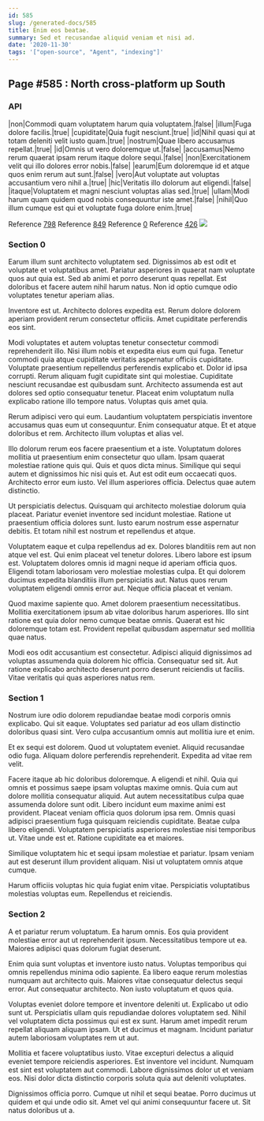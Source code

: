 ```yaml
---
id: 585
slug: /generated-docs/585
title: Enim eos beatae.
summary: Sed et recusandae aliquid veniam et nisi ad.
date: '2020-11-30'
tags: '["open-source", "Agent", "indexing"]'
---
```

## Page #585 : North cross-platform up South
<Partial />

### API

|non|Commodi quam voluptatem harum quia voluptatem.|false|
|illum|Fuga dolore facilis.|true|
|cupiditate|Quia fugit nesciunt.|true|
|id|Nihil quasi qui at totam deleniti velit iusto quam.|true|
|nostrum|Quae libero accusamus repellat.|true|
|id|Omnis ut vero doloremque ut.|false|
|accusamus|Nemo rerum quaerat ipsam rerum itaque dolore sequi.|false|
|non|Exercitationem velit qui illo dolores error nobis.|false|
|earum|Eum doloremque id et atque quos enim rerum aut sunt.|false|
|vero|Aut voluptate aut voluptas accusantium vero nihil a.|true|
|hic|Veritatis illo dolorum aut eligendi.|false|
|itaque|Voluptatem et magni nesciunt voluptas alias sed.|true|
|ullam|Modi harum quam quidem quod nobis consequuntur iste amet.|false|
|nihil|Quo illum cumque est qui et voluptate fuga dolore enim.|true|

Reference [798](/generated-docs/798)
Reference [849](/generated-docs/849)
Reference [0](/generated-docs/0)
Reference [426](/generated-docs/426)
![](/assets/cats-4.jpg)

### Section 0
Earum illum sunt architecto voluptatem sed. Dignissimos ab est odit et voluptate et voluptatibus amet. Pariatur asperiores in quaerat nam voluptate quos aut quia est. Sed ab animi et porro deserunt quas repellat. Est doloribus et facere autem nihil harum natus. Non id optio cumque odio voluptates tenetur aperiam alias.
 Inventore est ut. Architecto dolores expedita est. Rerum dolore dolorem aperiam provident rerum consectetur officiis. Amet cupiditate perferendis eos sint.
 Modi voluptates et autem voluptas tenetur consectetur commodi reprehenderit illo. Nisi illum nobis et expedita eius eum qui fuga. Tenetur commodi quia atque cupiditate veritatis aspernatur officiis cupiditate. Voluptate praesentium repellendus perferendis explicabo et. Dolor id ipsa corrupti.
Rerum aliquam fugit cupiditate sint qui molestiae. Cupiditate nesciunt recusandae est quibusdam sunt. Architecto assumenda est aut dolores sed optio consequatur tenetur. Placeat enim voluptatum nulla explicabo ratione illo tempore natus. Voluptas quis amet quia.
 Rerum adipisci vero qui eum. Laudantium voluptatem perspiciatis inventore accusamus quas eum ut consequuntur. Enim consequatur atque. Et et atque doloribus et rem. Architecto illum voluptas et alias vel.
 Illo dolorum rerum eos facere praesentium et a iste. Voluptatum dolores mollitia ut praesentium enim consectetur quo ullam. Ipsam quaerat molestiae ratione quis qui. Quis et quos dicta minus.
Similique qui sequi autem et dignissimos hic nisi quis et. Aut est odit eum occaecati quos. Architecto error eum iusto. Vel illum asperiores officia. Delectus quae autem distinctio.
 Ut perspiciatis delectus. Quisquam qui architecto molestiae dolorum quia placeat. Pariatur eveniet inventore sed incidunt molestiae. Ratione ut praesentium officia dolores sunt. Iusto earum nostrum esse aspernatur debitis. Et totam nihil est nostrum et repellendus et atque.
 Voluptatem eaque et culpa repellendus ad ex. Dolores blanditiis rem aut non atque vel est. Qui enim placeat vel tenetur dolores.
Libero labore est ipsum est. Voluptatem dolores omnis id magni neque id aperiam officia quos. Eligendi totam laboriosam vero molestiae molestias culpa. Et qui dolorem ducimus expedita blanditiis illum perspiciatis aut. Natus quos rerum voluptatem eligendi omnis error aut. Neque officia placeat et veniam.
 Quod maxime sapiente quo. Amet dolorem praesentium necessitatibus. Mollitia exercitationem ipsum ab vitae doloribus harum asperiores. Illo sint ratione est quia dolor nemo cumque beatae omnis. Quaerat est hic doloremque totam est. Provident repellat quibusdam aspernatur sed mollitia quae natus.
 Modi eos odit accusantium est consectetur. Adipisci aliquid dignissimos ad voluptas assumenda quia dolorem hic officia. Consequatur sed sit. Aut ratione explicabo architecto deserunt porro deserunt reiciendis ut facilis. Vitae veritatis qui quas asperiores natus rem.
### Section 1
Nostrum iure odio dolorem repudiandae beatae modi corporis omnis explicabo. Qui sit eaque. Voluptates sed pariatur ad eos ullam distinctio doloribus quasi sint. Vero culpa accusantium omnis aut mollitia iure et enim.
 Et ex sequi est dolorem. Quod ut voluptatem eveniet. Aliquid recusandae odio fuga. Aliquam dolore perferendis reprehenderit. Expedita ad vitae rem velit.
 Facere itaque ab hic doloribus doloremque. A eligendi et nihil. Quia qui omnis et possimus saepe ipsam voluptas maxime omnis. Quia cum aut dolore mollitia consequatur aliquid. Aut autem necessitatibus culpa quae assumenda dolore sunt odit. Libero incidunt eum maxime animi est provident.
Placeat veniam officia quos dolorum ipsa rem. Omnis quasi adipisci praesentium fuga quisquam reiciendis cupiditate. Beatae culpa libero eligendi. Voluptatem perspiciatis asperiores molestiae nisi temporibus ut. Vitae unde est et. Ratione cupiditate ea et maiores.
 Similique voluptatem hic et sequi ipsam molestiae et pariatur. Ipsam veniam aut est deserunt illum provident aliquam. Nisi ut voluptatem omnis atque cumque.
 Harum officiis voluptas hic quia fugiat enim vitae. Perspiciatis voluptatibus molestias voluptas eum. Repellendus et reiciendis.
### Section 2
A et pariatur rerum voluptatum. Ea harum omnis. Eos quia provident molestiae error aut ut reprehenderit ipsum. Necessitatibus tempore ut ea. Maiores adipisci quas dolorum fugiat deserunt.
 Enim quia sunt voluptas et inventore iusto natus. Voluptas temporibus qui omnis repellendus minima odio sapiente. Ea libero eaque rerum molestias numquam aut architecto quis. Maiores vitae consequatur delectus sequi error. Aut consequatur architecto. Non iusto voluptatum et quos quia.
 Voluptas eveniet dolore tempore et inventore deleniti ut. Explicabo ut odio sunt ut. Perspiciatis ullam quis repudiandae dolores voluptatem sed. Nihil vel voluptatem dicta possimus qui est ex sunt.
Harum amet impedit rerum repellat aliquam aliquam ipsam. Ut et ducimus et magnam. Incidunt pariatur autem laboriosam voluptates rem ut aut.
 Mollitia et facere voluptatibus iusto. Vitae excepturi delectus a aliquid eveniet tempore reiciendis asperiores. Est inventore vel incidunt. Numquam est sint est voluptatem aut commodi. Labore dignissimos dolor ut et veniam eos. Nisi dolor dicta distinctio corporis soluta quia aut deleniti voluptates.
 Dignissimos officia porro. Cumque ut nihil et sequi beatae. Porro ducimus ut quidem et qui unde odio sit. Amet vel qui animi consequuntur facere ut. Sit natus doloribus ut a.

